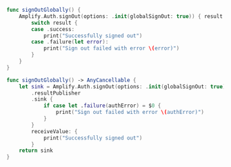 <BlockSwitcher>

<CodeBlock name="Listener (iOS 11+)">

```swift
func signOutGlobally() {
    Amplify.Auth.signOut(options: .init(globalSignOut: true)) { result in
        switch result {
        case .success:
            print("Successfully signed out")
        case .failure(let error):
            print("Sign out failed with error \(error)")
        }
    }
}
```

</CodeBlock>

<CodeBlock name="Combine (iOS 13+)">

```swift
func signOutGlobally() -> AnyCancellable {
    let sink = Amplify.Auth.signOut(options: .init(globalSignOut: true))
        .resultPublisher
        .sink {
            if case let .failure(authError) = $0 {
                print("Sign out failed with error \(authError)")
            }
        }
        receiveValue: {
            print("Successfully signed out")
        }
    return sink
}
```

</CodeBlock>

</BlockSwitcher>
